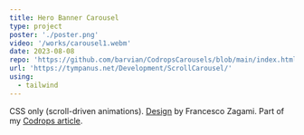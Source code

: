 ```yaml
---
title: Hero Banner Carousel
type: project
poster: './poster.png'
video: '/works/carousel1.webm'
date: 2023-08-08
repo: 'https://github.com/barvian/CodropsCarousels/blob/main/index.html'
url: 'https://tympanus.net/Development/ScrollCarousel/'
using:
  - tailwind
---
```


CSS only (scroll-driven animations). [Design](https://dribbble.com/shots/15273443-Hero-Banner-Carousel) by Francesco Zagami.
Part of my [Codrops article](https://tympanus.net/codrops/2024/01/24/experimental-css-only-carousels-with-scroll-driven-animations/).

